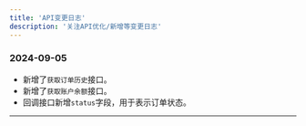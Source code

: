 ```yaml
---
title: 'API变更日志'
description: '关注API优化/新增等变更日志'
---
```


### 2024-09-05

- 新增了`获取订单历史`接口。
- 新增了`获取账户余额`接口。
- 回调接口新增`status`字段，用于表示订单状态。

-------------------------------------------------------------
